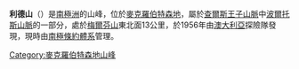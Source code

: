 {{coord|70|30|S|65|33|E|source:GNIS|display=title}}

'''利德山'''（{{lang-en|Mount Lied}}）是[[南極洲|南極洲]]的山峰，位於[[麥克羅伯特森地|麥克羅伯特森地]]，屬於[[查爾斯王子山脈|查爾斯王子山脈]]中[[波爾托斯山脈|波爾托斯山脈]]的一部分，處於[[梅爾芬山|梅爾芬山]]東北面13公里，於1956年由[[澳大利亞|澳大利亞]]探險隊發現，現時由[[南極條約體系|南極條約體系]]管理。

{{DEFAULTSORT:Mount Lied}}
[[Category:麥克羅伯特森地山峰|Category:麥克羅伯特森地山峰]]


{{MacRobertsonLand-geo-stub}}